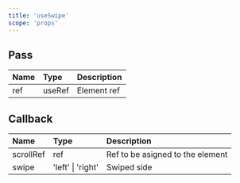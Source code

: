 ```yaml
---
title: 'useSwipe'
scope: 'props'
---
```


## Pass

| Name | Type   | Description |
| :--- | :----- | :---------- |
| ref  | useRef | Element ref |

## Callback

| Name      | Type              | Description                      |
| :-------- | :---------------- | :------------------------------- |
| scrollRef | ref               | Ref to be asigned to the element |
| swipe     | 'left' \| 'right' | Swiped side                      |
